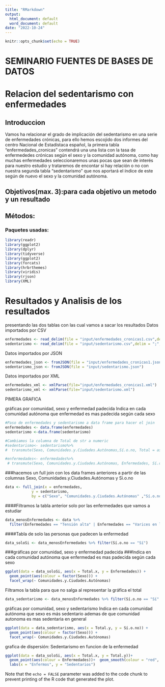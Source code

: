 ```yaml
---
title: "RMarkdown"
output:
  html_document: default
  word_document: default
date: "2022-10-24"
---
```


```r
knitr::opts_chunk$set(echo = TRUE)
```

# SEMINARIO FUENTES DE BASES DE DATOS
# Relacion del sedentarismo con enfermedades

## Introduccion

Vamos ha relacionar el grado de implicación del sedentarismo en una serie de enfermedades crónicas, para ello hemos escojido dos informes del centro Nacional de Estadístaca español, la primera tabla "enfermedades_cronicas" contendrá una una lista con la tasa de enfermededes crónicas según el sexo y la comunidad autónoma, como hay muchas enfermedades seleccionaremos unas pocas que sean de interés para nuestro estudio y trataremos de encontar si hay relación o no con nuestra segunda tabla "sedentarismo" que nos aportará el índice de este según de nuevo el sexo y la comunidad autónoma.


## Objetivos(max. 3):para cada objetivo un metodo y un resultado



## Métodos:
### Paquetes usadas:
```r
library(readr)
library(ggplot2)
library(dplyr)
library(tidyverse)
library(ggplot2)
library(forcats)
library(hrbrthemes)
library(viridis)
library(rjson)
library(XML)
```



# Resultados y Analisis de los resultados
presentando las dos tablas con las cual vamos a sacar los resultados
Datos importados por CSV

```r
enfermedades <- read_delim(file = "input/enfermedades_cronicas1.csv",delim = ";",show_col_types = FALSE)
sedentarismo <- read_delim(file = "input/sedentarismo.csv",delim = ";",show_col_types = FALSE)

```

Datos importados por JSON
```r
enfermedades_json <- fromJSON(file = "input/enfermedades_cronicas1.json")
sedentarismo_json <- fromJSON(file = "input/sedentarismo.json")
```


Datos importados por XML
```r
enfermedades_xml <- xmlParse(file="input/enfermedades_cronicas1.xml")
sedentarismo_xml <- xmlParse(file="input/sedentarismo.xml")
```

PIMERA GRAFICA

gráficas por comunidad, sexo y enfermedad padecida
Indica en cada comunidad autónoma que enfermedad es mas padecida según cada sexo


```r
#Paso de enfermedades y sedentarismo a data frame para hacer el join
enfermedades <- data.frame(enfermedades)
sedentarismo <-data.frame(sedentarismo)

#Cambiamos la columna de Total de str a numeric
#sedentarismo<- sedentarismo%>%
#  transmute(Sexo, Comunidades.y.Ciudades.Autónomas,Sí.o.no, Total = as.numeric(Total))

#enfermedades<- enfermedades%>%
 # transmute(Sexo, Comunidades.y.Ciudades.Autónomas, Enfermedades, Sí.o.no, Total = as.numeric(Total))
```


###hacemos un full join con los data frames anteriores a partir de las columnas Sexo, Comunidades.y.Ciudades.Autónomas y Si.o.no
```r
data <- full_join(x = enfermedades, 
            y = sedentarismo,
            by = c("Sexo", "Comunidades.y.Ciudades.Autónomas" ,"Sí.o.no"))

```
####Filtramos la tabla anterior solo por las enfermedades que vamos a estudiar

```r
data_menosEnfermedades <- data %>% 
  filter(Enfermedades == "Tensión alta" | Enfermedades == "Varices en las piernas" | Enfermedades == "Migraña o dolor de cabeza frecuente" | Enfermedades == "Ictus (embolia, infarto cerebral, hemorragia cerebral)" | Enfermedades =="Hemorroides" | Enfermedades == "Osteoporosis")

```

####Tabla de solo las personas que padecen la enfermedad
```r
data_soloSi <- data_menosEnfermedades %>% filter(Sí.o.no == "Sí")
```

###gráficas por comunidad, sexo y enfermedad padecida
###Indica en cada comunidad autónoma que enfermedad es mas padecida según cada sexo

```r
ggplot(data = data_soloSi, aes(x = Total.x, y = Enfermedades)) +
  geom_point(aes(colour = factor(Sexo))) +
  facet_wrap(~ Comunidades.y.Ciudades.Autónomas)
```

Filtramos la tabla para que no salga al representar la gráfica el total

```r
data_sedentarismo <- data_menosEnfermedades %>% filter(Sí.o.no == "Sí" | Sí.o.no == "No")
```


gráficas por comunidad, sexo y sedentarismo
Indica en cada comunidad autónoma que sexo es más sedentario ademas de que comunidad autonoma es mas sedentaria en general

```r
ggplot(data = data_sedentarismo, aes(x = Total.y, y = Sí.o.no)) +
  geom_point(aes(colour = factor(Sexo))) +
  facet_wrap(~ Comunidades.y.Ciudades.Autónomas)
```


grafica de dispersión:
Sedentarismo en funcion de la enfermedad

```r
ggplot(data = data_soloSi, aes(x = Total.x, y = Total.y))+  
  geom_point(aes(colour = Enfermedades))+  geom_smooth(colour = "red", linewidth = 1.75)+  
  labs(x = "Enfermos", y = "Sedentarios")
```






Note that the `echo = FALSE` parameter was added to the code chunk to prevent printing of the R code that generated the plot.
